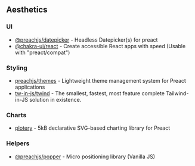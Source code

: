 ## Aesthetics

### UI

- [@preachjs/datepicker](https://github.com/preachjs/datepicker) - Headless Datepicker(s) for preact
- [@chakra-ui/react](https://v2.chakra-ui.com/) - Create accessible React apps with speed (Usable with "preact/compat")

### Styling

- [preachjs/themes](https://github.com/preachjs/themes) - Lightweight theme management system for Preact applications
- [tw-in-js/twind](https://github.com/tw-in-js/twind) - The smallest, fastest, most feature complete Tailwind-in-JS solution in existence.

### Charts

- [plotery](https://shelacek.bitbucket.io/plotery) - 5kB declarative SVG-based charting library for Preact

### Helpers

- [@preachjs/popper](https://github.com/preachjs/popper) - Micro positioning library (Vanilla JS)
